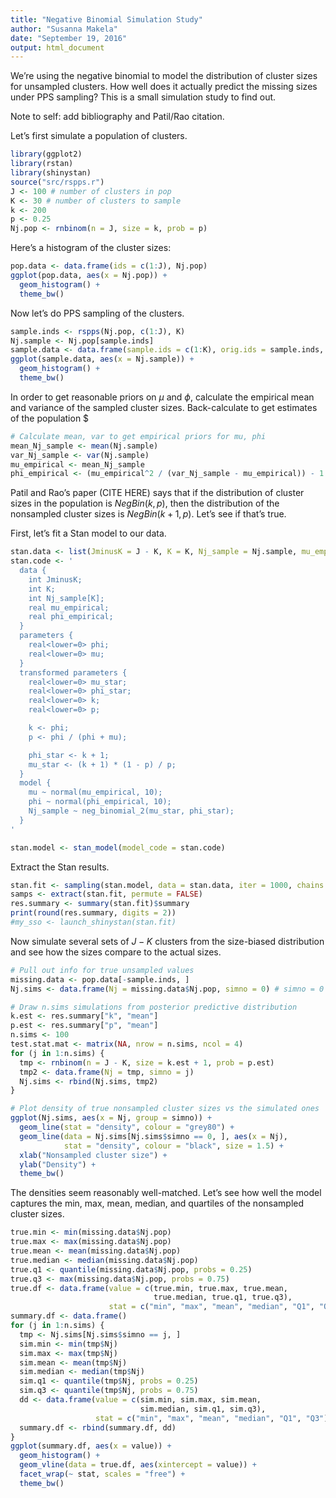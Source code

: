 ```yaml
---
title: "Negative Binomial Simulation Study"
author: "Susanna Makela"
date: "September 19, 2016"
output: html_document
---
```


We're using the negative binomial to model the distribution of cluster sizes for unsampled clusters. How well does it actually predict the missing sizes under PPS sampling? This is a small simulation study to find out.

Note to self: add bibliography and Patil/Rao citation.

Let's first simulate a population of clusters.
```r
library(ggplot2)
library(rstan)
library(shinystan)
source("src/rspps.r")
J <- 100 # number of clusters in pop
K <- 30 # number of clusters to sample
k <- 200
p <- 0.25
Nj.pop <- rnbinom(n = J, size = k, prob = p)
```

Here's a histogram of the cluster sizes:
```r
pop.data <- data.frame(ids = c(1:J), Nj.pop)
ggplot(pop.data, aes(x = Nj.pop)) +
  geom_histogram() +
  theme_bw()
```

Now let's do PPS sampling of the clusters.
```r
sample.inds <- rspps(Nj.pop, c(1:J), K)
Nj.sample <- Nj.pop[sample.inds]
sample.data <- data.frame(sample.ids = c(1:K), orig.ids = sample.inds, Nj.sample)
ggplot(sample.data, aes(x = Nj.sample)) +
  geom_histogram() +
  theme_bw()
```

In order to get reasonable priors on $\mu$ and $\phi$, calculate the empirical mean and variance of the sampled cluster sizes. Back-calculate to get estimates of the population $
```r
# Calculate mean, var to get empirical priors for mu, phi
mean_Nj_sample <- mean(Nj.sample)
var_Nj_sample <- var(Nj.sample)
mu_empirical <- mean_Nj_sample
phi_empirical <- (mu_empirical^2 / (var_Nj_sample - mu_empirical)) - 1
```

Patil and Rao's paper (CITE HERE) says that if the distribution of cluster sizes in the population is $NegBin(k, p)$, then the distribution of the nonsampled cluster sizes is $NegBin(k+1, p)$. Let's see if that's true.

First, let's fit a Stan model to our data.

```r
stan.data <- list(JminusK = J - K, K = K, Nj_sample = Nj.sample, mu_empirical = mu_empirical, phi_empirical = phi_empirical)
stan.code <- '
  data {
    int JminusK;
    int K;
    int Nj_sample[K];
    real mu_empirical;
    real phi_empirical;
  }
  parameters {
    real<lower=0> phi;
    real<lower=0> mu;
  }
  transformed parameters {
    real<lower=0> mu_star;
    real<lower=0> phi_star;
    real<lower=0> k;
    real<lower=0> p;

    k <- phi;
    p <- phi / (phi + mu);

    phi_star <- k + 1;
    mu_star <- (k + 1) * (1 - p) / p;
  }
  model {
    mu ~ normal(mu_empirical, 10);
    phi ~ normal(phi_empirical, 10);
    Nj_sample ~ neg_binomial_2(mu_star, phi_star);
  }
'

stan.model <- stan_model(model_code = stan.code)
```

Extract the Stan results.
```r
stan.fit <- sampling(stan.model, data = stan.data, iter = 1000, chains = 4)
samps <- extract(stan.fit, permute = FALSE)
res.summary <- summary(stan.fit)$summary
print(round(res.summary, digits = 2))
#my_sso <- launch_shinystan(stan.fit)
```

Now simulate several sets of $J-K$ clusters from the size-biased distribution and see how the sizes compare to the actual sizes.
```r
# Pull out info for true unsampled values
missing.data <- pop.data[-sample.inds, ]
Nj.sims <- data.frame(Nj = missing.data$Nj.pop, simno = 0) # simno = 0 for truth

# Draw n.sims simulations from posterior predictive distribution
k.est <- res.summary["k", "mean"]
p.est <- res.summary["p", "mean"]
n.sims <- 100
test.stat.mat <- matrix(NA, nrow = n.sims, ncol = 4)
for (j in 1:n.sims) {
  tmp <- rnbinom(n = J - K, size = k.est + 1, prob = p.est)
  tmp2 <- data.frame(Nj = tmp, simno = j)
  Nj.sims <- rbind(Nj.sims, tmp2)
}

# Plot density of true nonsampled cluster sizes vs the simulated ones
ggplot(Nj.sims, aes(x = Nj, group = simno)) +
  geom_line(stat = "density", colour = "grey80") +
  geom_line(data = Nj.sims[Nj.sims$simno == 0, ], aes(x = Nj),
            stat = "density", colour = "black", size = 1.5) +
  xlab("Nonsampled cluster size") +
  ylab("Density") +
  theme_bw()
```

The densities seem reasonably well-matched. Let's see how well the model captures the min, max, mean, median, and quartiles of the nonsampled cluster sizes.
```r
true.min <- min(missing.data$Nj.pop)
true.max <- max(missing.data$Nj.pop)
true.mean <- mean(missing.data$Nj.pop)
true.median <- median(missing.data$Nj.pop)
true.q1 <- quantile(missing.data$Nj.pop, probs = 0.25)
true.q3 <- max(missing.data$Nj.pop, probs = 0.75)
true.df <- data.frame(value = c(true.min, true.max, true.mean,
                                true.median, true.q1, true.q3),
                      stat = c("min", "max", "mean", "median", "Q1", "Q3"))
summary.df <- data.frame()
for (j in 1:n.sims) {
  tmp <- Nj.sims[Nj.sims$simno == j, ]
  sim.min <- min(tmp$Nj)
  sim.max <- max(tmp$Nj)
  sim.mean <- mean(tmp$Nj)
  sim.median <- median(tmp$Nj)
  sim.q1 <- quantile(tmp$Nj, probs = 0.25)
  sim.q3 <- quantile(tmp$Nj, probs = 0.75)
  dd <- data.frame(value = c(sim.min, sim.max, sim.mean,
                             sim.median, sim.q1, sim.q3),
                   stat = c("min", "max", "mean", "median", "Q1", "Q3"))
  summary.df <- rbind(summary.df, dd)
}
ggplot(summary.df, aes(x = value)) +
  geom_histogram() +
  geom_vline(data = true.df, aes(xintercept = value)) +
  facet_wrap(~ stat, scales = "free") +
  theme_bw()
```